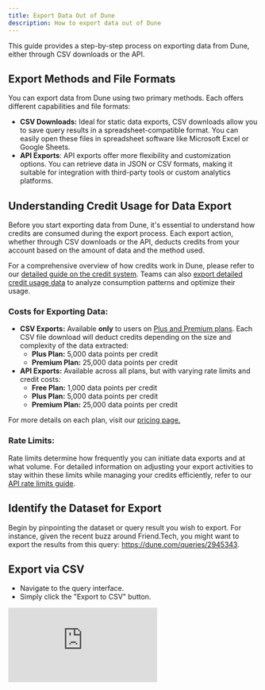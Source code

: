 ```yaml
---
title: Export Data Out of Dune
description: How to export data out of Dune
---
```


This guide provides a step-by-step process on exporting data from Dune, either through CSV downloads or the API.

## Export Methods and File Formats
You can export data from Dune using two primary methods. Each offers different capabilities and file formats:
- **CSV Downloads:** Ideal for static data exports, CSV downloads allow you to save query results in a spreadsheet-compatible format. You can easily open these files in spreadsheet software like Microsoft Excel or Google Sheets.
- **API Exports**: API exports offer more flexibility and customization options. You can retrieve data in JSON or CSV formats, making it suitable for integration with third-party tools or custom analytics platforms.

## Understanding Credit Usage for Data Export
Before you start exporting data from Dune, it's essential to understand how credits are consumed during the export process. Each export action, whether through CSV downloads or the API, deducts credits from your account based on the amount of data and the method used.

For a comprehensive overview of how credits work in Dune, please refer to our [detailed guide on the credit system](https://docs.dune.com/learning/how-tos/credit-system-on-dune). Teams can also [export detailed credit usage data](https://docs.dune.com/learning/how-tos/credit-system-on-dune#export-credit-usage-data) to analyze consumption patterns and optimize their usage.

### Costs for Exporting Data:
- **CSV Exports:** Available **only** to users on [Plus and Premium plans](https://dune.com/pricing). Each CSV file download will deduct credits depending on the size and complexity of the data extracted:
   - **Plus Plan:** 5,000 data points per credit
   - **Premium Plan:** 25,000 data points per credit
- **API Exports:** Available across all plans, but with varying rate limits and credit costs:
  - **Free Plan:** 1,000 data points per credit
  - **Plus Plan:** 5,000 data points per credit
  - **Premium Plan:** 25,000 data points per credit

For more details on each plan, visit our [pricing page.](https://dune.com/pricing)

### Rate Limits:
Rate limits determine how frequently you can initiate data exports and at what volume. For detailed information on adjusting your export activities to stay within these limits while managing your credits efficiently, refer to our [API rate limits guide](https://docs.dune.com/api-reference/overview/rate-limits).

## Identify the Dataset for Export

Begin by pinpointing the dataset or query result you wish to export. For instance, given the recent buzz around Friend.Tech, you might want to export the results from this query: https://dune.com/queries/2945343.

## Export via CSV

- Navigate to the query interface.
- Simply click the "Export to CSV" button.

<div
  style={{
    position: "relative",
    paddingBottom: "calc(55.052083333333336% + 41px)",
    height: 0,
    width: "100%"
  }}
>
  <iframe
    src="https://demo.arcade.software/ZGmdSGBEqRwUpopdF4RR?embed"
    frameBorder={0}
    loading="lazy"
    webkitallowfullscreen=""
    mozallowfullscreen=""
    allowFullScreen=""
    style={{
      position: "absolute",
      top: 0,
      left: 0,
      width: "100%",
      height: "100%",
      colorScheme: "light"
    }}
    title="Export via CSV"
  />
</div>

## Export via API

Ensure you have an API key. If not, generate one:

1. Navigate to: **Settings** → **API**.
2. Click on **"Create new API key"**.
3. Remember to copy the entire API key before confirming.

<div
  style={{
    position: "relative",
    paddingBottom: "calc(55.052083333333336% + 41px)",
    height: 0,
    width: "100%"
  }}
>
  <iframe
    src="https://demo.arcade.software/f07eudjtOJz9URF8TGa5?embed"
    frameBorder={0}
    loading="lazy"
    webkitallowfullscreen=""
    mozallowfullscreen=""
    allowFullScreen=""
    style={{
      position: "absolute",
      top: 0,
      left: 0,
      width: "100%",
      height: "100%",
      colorScheme: "light"
    }}
    title="how to generate API key"
  />
</div>

For this guide, we'll focus on exporting data using the ['get latest query result'](/api-reference/executions/endpoint/get-query-result) endpoint. Here's a Python example:

<Note>
    First, create a .env file with the API key you just created.
    
    ```
    DUNE_API_KEY= <insert your key>
    ```
</Note>
```py

import os
import json
import requests
import pandas as pd

def get_latest_query_result(query_id):
    res_df = pd.DataFrame()
    try:
        result_url = f"https://api.dune.com/api-referencev1/query/{query_id}/results"
        result_response = requests.get(result_url, headers=headers)
        print(json.loads(result_response.text))
        query_res = json.loads(result_response.text)["result"]["rows"]
        res_df = pd.DataFrame.from_dict(query_res)
    except Exception as e:
        print(f"Error retrieving result for query {query_id}: {e}")
    return res_df

api_key = os.getenv("DUNE_API_KEY")
query_id = 2945343
headers = {"x-dune-api-key": api_key}
latest_res = get_latest_query_result(query_id)
print(latest_res)

```

There are multiple methods to export data via the API, and it's possible to get data in various formats like JSON and CSV. You can even integrate the data with Google Sheets. For a comprehensive guide, refer to [this page](/api-reference/executions/endpoint/get-query-result).

<Tip>Access the 'get latest result' endpoint directly from the Dune UI. When viewing a query, click the API icon in the top-right corner and copy the endpoint URL.</Tip>
    
<div
  style={{
    position: "relative",
    paddingBottom: "calc(55.052083333333336% + 41px)",
    height: 0,
    width: "100%"
  }}
>
  <iframe
    src="https://demo.arcade.software/8B1oBaaI9LjLubSVjjc9?embed"
    frameBorder={0}
    loading="lazy"
    webkitallowfullscreen=""
    mozallowfullscreen=""
    allowFullScreen=""
    style={{
      position: "absolute",
      top: 0,
      left: 0,
      width: "100%",
      height: "100%",
      colorScheme: "light"
    }}
    title="Easy access to API data export"
  />
</div>
